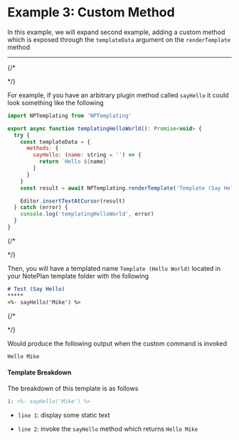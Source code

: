 
# Example 3: Custom Method
In this example, we will expand second example, adding a custom method which is exposed through the `templateData` argument on the `renderTemplate` method

*****

{/*

<Tabs>
  <TabItem value="code" label="Plugin Code" default>
*/}


For example, if you have an arbitrary plugin method called `sayHello` it could look something like the following

```javascript
import NPTemplating from 'NPTemplating'

export async function templatingHelloWorld(): Promise<void> {
  try {
    const templateData = {
      methods: {
        sayHello: (name: string = '') => {
          return `Hello ${name}`
        }
      }
    }
    const result = await NPTemplating.renderTemplate('Template (Say Hello)', templateData)

    Editor.insertTextAtCursor(result)
  } catch (error) {
    console.log('templatingHelloWorld', error)
  }
}
```

{/*
  </TabItem>

  <TabItem value="template" label="Template">
*/}

Then, you will have a templated name `Template (Hello World)` located in your NotePlan template folder with the following

```markdown
# Test (Say Hello)
*****
<%- sayHello('Mike') %>
```

{/*
  </TabItem>

  <TabItem value="output" label="Output">
*/}

Would produce the following output when the custom command is invoked

```markdown
Hello Mike
```

#### Template Breakdown
The breakdown of this template is as follows

```markdown
1: <%- sayHello('Mike') %>
```

- `line 1`: display some static text

- `line 2`: invoke the `sayHello` method which returns `Hello Mike`

